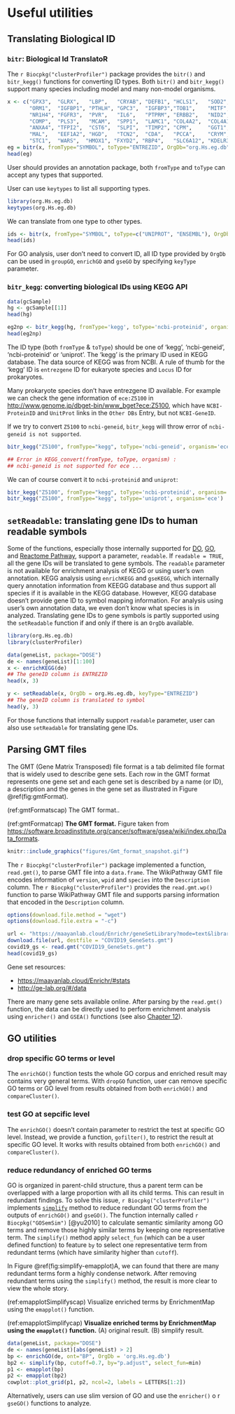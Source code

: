 
# Useful utilities {#useful-utilities}



## Translating Biological ID {#id-convert}

### `bitr`: Biological Id TranslatoR {#bitr}

The `r Biocpkg("clusterProfiler")` package provides the `bitr()` and `bitr_kegg()` functions for converting ID types. Both `bitr()` and `bitr_kegg()` support many species including model and many non-model organisms.

```r
x <- c("GPX3",  "GLRX",   "LBP",   "CRYAB", "DEFB1", "HCLS1",   "SOD2",   "HSPA2",
       "ORM1",  "IGFBP1", "PTHLH", "GPC3",  "IGFBP3","TOB1",    "MITF",   "NDRG1",
       "NR1H4", "FGFR3",  "PVR",   "IL6",   "PTPRM", "ERBB2",   "NID2",   "LAMB1",
       "COMP",  "PLS3",   "MCAM",  "SPP1",  "LAMC1", "COL4A2",  "COL4A1", "MYOC",
       "ANXA4", "TFPI2",  "CST6",  "SLPI",  "TIMP2", "CPM",     "GGT1",   "NNMT",
       "MAL",   "EEF1A2", "HGD",   "TCN2",  "CDA",   "PCCA",    "CRYM",   "PDXK",
       "STC1",  "WARS",  "HMOX1", "FXYD2", "RBP4",   "SLC6A12", "KDELR3", "ITM2B")
eg = bitr(x, fromType="SYMBOL", toType="ENTREZID", OrgDb="org.Hs.eg.db")
head(eg)
```

User should provides an annotation package, both `fromType` and `toType` can accept any types that supported.

User can use `keytypes` to list all supporting types.

```r
library(org.Hs.eg.db)
keytypes(org.Hs.eg.db)
```

We can translate from one type to other types.
```r
ids <- bitr(x, fromType="SYMBOL", toType=c("UNIPROT", "ENSEMBL"), OrgDb="org.Hs.eg.db")
head(ids)
```

For GO analysis, user don't need to convert ID, all ID type provided by `OrgDb` can be used in `groupGO`, `enrichGO` and `gseGO` by specifying `keyType` parameter.


### `bitr_kegg`: converting biological IDs using KEGG API {#bitr_kegg}


```r
data(gcSample)
hg <- gcSample[[1]]
head(hg)

eg2np <- bitr_kegg(hg, fromType='kegg', toType='ncbi-proteinid', organism='hsa')
head(eg2np)
```

The ID type (both `fromType` & `toType`) should be one of 'kegg', 'ncbi-geneid', 'ncbi-proteinid' or 'uniprot'. The 'kegg' is the primary ID used in KEGG database. The data source of KEGG was from NCBI. A rule of thumb for the 'kegg' ID is `entrezgene` ID for eukaryote species and `Locus` ID for prokaryotes.

Many prokaryote species don't have entrezgene ID available. For example we can check the gene information of `ece:Z5100` in <http://www.genome.jp/dbget-bin/www_bget?ece:Z5100>, which have `NCBI-ProteinID` and `UnitProt` links in the `Other DBs` Entry, but not `NCBI-GeneID`.


If we try to convert `Z5100` to `ncbi-geneid`, `bitr_kegg` will throw error of `ncbi-geneid is not supported`.

```r
bitr_kegg("Z5100", fromType="kegg", toType='ncbi-geneid', organism='ece')

## Error in KEGG_convert(fromType, toType, organism) :
## ncbi-geneid is not supported for ece ...
```

We can of course convert it to `ncbi-proteinid` and `uniprot`:

```r
bitr_kegg("Z5100", fromType="kegg", toType='ncbi-proteinid', organism='ece')
bitr_kegg("Z5100", fromType="kegg", toType='uniprot', organism='ece')
```


## `setReadable`: translating gene IDs to human readable symbols {#setReadable}

Some of the functions, especially those internally supported for [DO](#chapter4), [GO](#chapter5), and [Reactome Pathway](#chapter8), support a parameter, `readable`.  If `readable = TRUE`, all the gene IDs will be translated to gene symbols. The `readable` parameter is not available for enrichment analysis of KEGG or using user's own annotation. KEGG analysis using `enrichKEGG` and `gseKEGG`, which internally query annotation information from KEEGG database and thus support all species if it is available in the KEGG database. However, KEGG database doesn't provide gene ID to symbol mapping information. For analysis using user's own annotation data, we even don't know what species is in analyzed. Translating gene IDs to gene symbols is partly supported using the `setReadable` function if and only if there is an `OrgDb` available. 


```r
library(org.Hs.eg.db)
library(clusterProfiler)

data(geneList, package="DOSE")
de <- names(geneList)[1:100]
x <- enrichKEGG(de)
## The geneID column is ENTREZID
head(x, 3)

y <- setReadable(x, OrgDb = org.Hs.eg.db, keyType="ENTREZID")
## The geneID column is translated to symbol
head(y, 3)
```

For those functions that internally support `readable` parameter, user can also use `setReadable` for translating gene IDs.


## Parsing GMT files {#read-gmt}

The GMT (Gene Matrix Transposed) file format is a tab delimited file format that is widely used to describe gene sets. Each row in the GMT format represents one gene set and each gene set is described by a name (or ID), a description and the genes in the gene set as illustrated in Figure \@ref(fig:gmtFormat).


(ref:gmtFormatscap) The GMT format..

(ref:gmtFormatcap) **The GMT format.** Figure taken from <https://software.broadinstitute.org/cancer/software/gsea/wiki/index.php/Data_formats>. 



```r
knitr::include_graphics("figures/Gmt_format_snapshot.gif")
```

The `r Biocpkg("clusterProfiler")` package implemented a function, `read.gmt()`, to parse GMT file into a `data.frame`. The WikiPathway GMT file encodes information of `version`, `wpid` and `species` into the `Description` column. The `r Biocpkg("clusterProfiler")` provides the `read.gmt.wp()` function to parse WikiPathway GMT file and supports parsing information that encoded in the `Description` column. 

```r
options(download.file.method = "wget")
options(download.file.extra = "-c")
```


```r
url <- "https://maayanlab.cloud/Enrichr/geneSetLibrary?mode=text&libraryName=COVID-19_Related_Gene_Sets"
download.file(url, destfile = "COVID19_GeneSets.gmt")
covid19_gs <- read.gmt("COVID19_GeneSets.gmt")
head(covid19_gs)
```



Gene set resources:

+ <https://maayanlab.cloud/Enrichr/#stats>
+ <http://ge-lab.org/#/data>


There are many gene sets available online. After parsing by the `read.gmt()` function, the data can be directly used to perform enrichment analysis using `enricher()` and `GSEA()` functions (see also [Chapter 12](#universal-api)).

## GO utilities {#go-utilities}

### drop specific GO terms or level

The `enrichGO()` function tests the whole GO corpus and enriched result may contains very general terms. With `dropGO` function, user can remove specific GO terms or GO level from results obtained from both `enrichGO()` and `compareCluster()`.


### test GO at sepcific level

The `enrichGO()` doesn't contain parameter to restrict the test at specific GO level. Instead, we provide a function, `gofilter()`, to restrict the result at specific GO level. It works with results obtained from both `enrichGO()` and `compareCluster()`.


### reduce redundancy of enriched GO terms

GO is organized in parent-child structure, thus a parent term can be overlapped with a large proportion with all its child terms. This can result in redundant findings. To solve this issue, `r Biocpkg("clusterProfiler")` implements [`simplify`](https://github.com/GuangchuangYu/clusterProfiler/issues/28) method to reduce redundant GO terms from the outputs of `enrichGO()` and `gseGO()`. The function internally called `r Biocpkg("GOSemSim")` [@yu2010] to calculate semantic similarity among GO terms and remove those highly similar terms by keeping one representative term. The `simplify()` method apply `select_fun` (which can be a user defined function) to feature `by` to select one representative term from redundant terms (which have similarity higher than `cutoff`).


In Figure \@ref(fig:simplify-emapplot)A, we can found that there are many redundant terms form a highly condense network. After removing redundant terms using the `simplify()` method, the result is more clear to view the whole story.

(ref:emapplotSimplifyscap) Visualize enriched terms by EnrichmentMap using the `emapplot()` function.

(ref:emapplotSimplifycap) **Visualize enriched terms by EnrichmentMap using the `emapplot()` function.** (A) original result. (B) simplify result. 



```r
data(geneList, package="DOSE")
de <- names(geneList)[abs(geneList) > 2]
bp <- enrichGO(de, ont="BP", OrgDb = 'org.Hs.eg.db')
bp2 <- simplify(bp, cutoff=0.7, by="p.adjust", select_fun=min)
p1 <- emapplot(bp)
p2 <- emapplot(bp2)
cowplot::plot_grid(p1, p2, ncol=2, labels = LETTERS[1:2])
```

Alternatively, users can use slim version of GO and use the `enricher()` o r `gseGO()` functions to analyze. 

